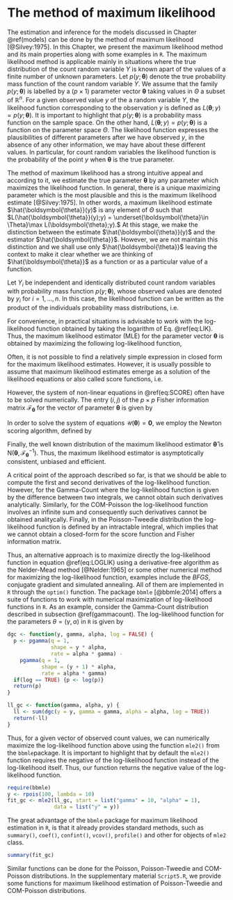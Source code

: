 # The method of maximum likelihood {#likelihood}

The estimation and inference for the models discussed in Chapter \@ref(models)
can be done by the method of maximum likelihood [@Silvey:1975].
In this Chapter, we present the maximum likelihood method and its main
properties along with some examples in `R`.
The maximum likelihood method is applicable mainly in situations
where the true distribution of the count random variable $Y$ is known
apart of the values of a finite number of unknown parameters.
Let $p(y;\boldsymbol{\theta})$ denote the true probability mass function
of the count random variable $Y$. We assume that the family
$p(y;\boldsymbol{\theta})$ is labelled by a ($p \times 1$) parameter
vector $\boldsymbol{\theta}$ taking values in $\Theta$ a subset of
$\mathbb{R}^n$. For a given observed value $y$ of the a random variable $Y$,
the likelihood function corresponding to the observation $y$ is defined
as $L(\boldsymbol{\theta};y) = p(y;\boldsymbol{\theta})$.
It is important to highlight that $p(y;\boldsymbol{\theta})$ is a
probability mass function on the sample space. On the other hand,
$L(\boldsymbol{\theta};y) = p(y;\boldsymbol{\theta})$ is a function on
the parameter space $\Theta$.
The likelihood function expresses the plausibilities of different
parameters after we have observed $y$, in the absence of any other
information, we may have about these different values.
In particular, for count random variables the likelihood function is
the probability of the point $y$ when $\boldsymbol{\theta}$ is the
true parameter.

The method of maximum likelihood has a strong intuitive appeal and
according to it, we estimate the true parameter $\boldsymbol{\theta}$
by any parameter which maximizes the likelihood function.
In general, there is a unique maximizing parameter which is the most
plausible and this is the maximum likelihood estimate [@Silvey:1975].
In other words, a maximum likelihood estimate $\hat{\boldsymbol{\theta}}(y)$
is any element of $\Theta$ such that
$L(\hat{\boldsymbol{\theta}}(y);y) = \underset{\boldsymbol{\theta}\in \Theta}\max L(\boldsymbol{\theta};y).$
At this stage, we make the distinction between the estimate $\hat{\boldsymbol{\theta}}(y)$
and the estimator $\hat{\boldsymbol{\theta}}$.
However, we are not maintain this distinction and we shall use only
$\hat{\boldsymbol{\theta}}$ leaving the context to make it clear whether
we are thinking of $\hat{\boldsymbol{\theta}}$ as a function or as
a particular value of a function.

Let $Y_i$ be independent and identically distributed count random
variables with probability mass function $p(y;\boldsymbol{\theta})$,
whose observed values are denoted by $y_i$ for $i = 1, \ldots, n.$
In this case, the likelihood function can be written as the product
of the individuals probability mass distributions, i.e.

\begin{equation}
L(\boldsymbol{\theta};\boldsymbol{y}) = \prod_{i=1}^n L(\boldsymbol{\theta}; y_i) = \prod_{i=1}^n p(y_i; \boldsymbol{\theta}).
(\#eq:LIK)
\end{equation}

For convenience, in practical situations is advisable to work with the
log-likelihood function obtained by taking the logarithm of Eq. \@ref(eq:LIK).
Thus, the maximum likelihood estimator (MLE) for the parameter vector
$\boldsymbol{\theta}$ is obtained by maximizing the following
log-likelihood function,
\begin{equation}
\ell(\boldsymbol{\theta})=\sum^n_{i=1} \log\{ L(\boldsymbol{\theta}; y_i) \}.
(\#eq:LOGLIK)
\end{equation}

Often, it is not possible to find a relatively simple expression in closed
form for the maximum likelihood estimates. However, it is usually possible
to assume that maximum likelihood estimates emerge as a solution of the
likelihood equations or also called score functions, i.e.

\begin{equation}
\mathcal{U}(\boldsymbol{\theta}) = \left ( \frac{\partial \ell(\boldsymbol{\theta})}{\partial \theta_1}^\top, \ldots, \frac{\partial \ell(\boldsymbol{\theta})}{\partial \theta_p}^\top \right )^\top = \boldsymbol{0}.
(\#eq:SCORE)
\end{equation}

However, the system of non-linear equations in \@ref(eq:SCORE) often
have to be solved numerically. The entry $(i,j)$ of the $p \times p$ Fisher
information matrix $\mathcal{F}_{\boldsymbol{\theta}}$ for the vector
of parameter $\boldsymbol{\theta}$ is given by
\begin{equation}
\mathcal{F}_{\boldsymbol{\theta}_{ij}} =-\mathrm{E} \left \{ \frac{\partial^2 \ell(\boldsymbol{\theta})}{\partial\theta_i\partial\theta_j} \right \}.
\end{equation}

In order to solve the system of equations $\mathcal{U}(\boldsymbol{\theta}) = \boldsymbol{0}$,
we employ the Newton scoring algorithm, defined by
\begin{eqnarray}
\boldsymbol{\theta}^{(i+1)} &=& \boldsymbol{\theta}^{(i)} - \mathcal{F}_{\boldsymbol{\theta}}^{-1} \mathcal{U}(\boldsymbol{\theta}^{(i)}).
\end{eqnarray}

Finally, the well known distribution of the maximum likelihood estimator
$\boldsymbol{\hat{\theta}}$ is $\mathrm{N}(\boldsymbol{\theta}, \mathcal{F}_{\boldsymbol{\theta}}^{-1})$.
Thus, the maximum likelihood estimator is asymptotically consistent, unbiased and efficient.

A critical point of the approach described so far, is that we should be
able to compute the first and second derivatives of the log-likelihood
function. However, for the Gamma-Count where the log-likelihood function
is given by the difference between two integrals, we cannot obtain such
derivatives analytically. Similarly, for the COM-Poisson the log-likelihood
function involves an infinite sum and consequently such derivatives cannot
be obtained analitycally. Finally, in the Poisson-Tweedie distribution the
log-likelihood function is defined by an intractable integral, which implies
that we cannot obtain a closed-form for the score function and Fisher information matrix.

Thus, an alternative approach is to maximize directly the log-likelihood
function in equation \@ref(eq:LOGLIK) using a derivative-free algorithm
as the Nelder-Mead method [@Nelder:1965] or some other numerical method for
maximizing the log-likelihood function, examples include the $BFGS$,
conjugate gradient and simulated annealing.
All of them are implemented in `R` through the `optim()` function.
The package `bbmle` [@bbmle:2014] offers a suite of functions to work
with numerical maximization of log-likelihood functions in `R`.
As an example, consider the Gamma-Count distribution described in
subsection \@ref(gammacount). The log-likelihood function for the parameters
$\theta = (\gamma, \alpha)$ in `R` is given by

```r
dgc <- function(y, gamma, alpha, log = FALSE) {
  p <- pgamma(q = 1,
              shape = y * alpha,
              rate = alpha * gamma) -
    pgamma(q = 1,
           shape = (y + 1) * alpha,
           rate = alpha * gamma)
  if(log == TRUE) {p <- log(p)}
  return(p)
}
```


```r
ll_gc <- function(gamma, alpha, y) {
  ll <- sum(dgc(y = y, gamma = gamma, alpha = alpha, log = TRUE))
  return(-ll)
}
```

Thus, for a given vector of observed count values, we can numerically
maximize the log-likelihood function above using the function `mle2()`
from the `bbmle`package. It is important to highlight that by default
the `mle2()` function requires the negative of the log-likelihood function
instead of the log-likelihood itself. Thus, our function returns the
negative value of the log-likelihood function.

```r
require(bbmle)
y <- rpois(100, lambda = 10)
fit_gc <- mle2(ll_gc, start = list("gamma" = 10, "alpha" = 1),
               data = list("y" = y))
```
The great advantage of the `bbmle` package for maximum likelihood estimation
in `R`, is that it already provides standard methods, such as
`summary()`, `coef()`, `confint()`, `vcov()`, `profile()` and other
for objects of `mle2` class.

```r
summary(fit_gc)
```
Similar functions can be done for the Poisson, Poisson-Tweedie and
COM-Poisson distributions. In the supplementary material `Script5.R`,
we provide some functions for maximum likelihood estimation of
Poisson-Tweedie and COM-Poisson distributions.
